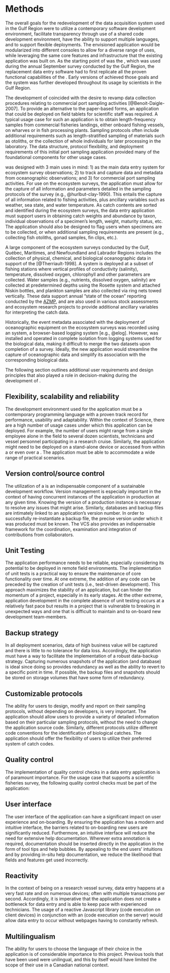 # Methods

The overall goals for the redevelopment of the data acquisition system used in the \gls{dfo} Gulf Region were to utilize a contemporary software development environment, facilitate transparency through use of a shared code development environment, have the ability to support multiple languages, and to support flexible deployments. 
The envisioned application would be modularized into different consoles to allow for a diverse range of uses, while leveraging the same core features and infrastructure that the existing application was built on.
As the starting point of \gls{andes} was the \gls{ese}, which was used during the annual September survey conducted by the \gls{dfo} Gulf Region, the replacement data entry software had to first replicate all the proven functional capabilities of the \gls{ese}.
Early versions of \gls{andes} achieved those goals and the system was further developed throughout its usage by scientists in the Gulf Region.

The development of \gls{andes} coincided with the desire to revamp data collection procedures relating to commercial port sampling activities [@Benoit-Daigle-2007].
To provide an alternative to the paper-based forms, an application that could be deployed on field tablets for scientific staff was required.
A typical usage case for such an application is to obtain length-frequency samples from commercial fisheries landings, either onboard fishing vessels, on wharves or in fish processing plants.
Sampling protocols often include additional requirements such as length-stratified sampling of materials such as otoliths, or the collection of whole individuals for later processing in the laboratory.
The data structure, protocol flexibility, and deployment requirements of this initial port sampling application provided many of the foundational components for other usage cases.

\gls{andes} was designed with 3 main uses in mind:
1) as the main data entry system for ecosystem survey observations;
2) to track and capture data and metadata from oceanographic observations; and
3) for commercial port sampling activities.
For use on the ecosystem surveys, the application must allow for the capture of all information and parameters detailed in the sampling protocols of the survey (e.g., @hurlbut-clay-1990).
This entails the capture of all information related to fishing activities, plus ancillary variables such as weather, sea state, and water temperature.
As catch contents are sorted and identified during the ecosystem surveys, the data entry application must support users in obtaining catch weights and abundance by taxon, individual observations of a specimen's length, weight, maturity status, etc.
The application should also be designed to flag users when specimens are to be collected, or when additional sampling requirements are present (e.g., collecting fish otoliths, gonad samples, fin clips, etc.).

A large component of the ecosystem surveys conducted by the Gulf, Québec, Maritimes, and Newfoundland and Labrador Regions includes the collection of physical, chemical, and biological oceanographic data in support of the \gls{azmp} [@Therriault-1998].
A \gls{ctd} system is deployed at a subset of fishing stations where vertical profiles of conductivity (salinity), temperature, dissolved oxygen, chlorophyll and other parameters are collected.
Water samples (e.g., nutrients, dissolved oxygen, salinity) are collected at predetermined depths using the Rosette system and attached Niskin bottles, and plankton samples are also collected via ring nets towed vertically.
These data support annual "state of the ocean" reporting conducted by the [AZMP](https://www.dfo-mpo.gc.ca/science/data-donnees/azmp-pmza/index-eng.html), and are also used in various stock assessments and ecosystem research projects to provide additional ancillary variables for interpreting the catch data.

Historically, the event metadata associated with the deployment of oceanographic equipment on the ecosystem surveys was recorded using an \gls{elog} system, a browser-based logging system [e.g., @elog].
However, \gls{elog} was installed and operated in complete isolation from logging systems used for the biological data, making it difficult to merge the two datasets upon completion of a survey.
Ideally, the new application would streamline the capture of oceanographic data and simplify its association with the corresponding biological data.

The following section outlines additional user requirements and design principles that also played a role in decision-making during the development of \gls{andes}. 


## Flexibility, scalability and reliability

The development environment used for the application must be a contemporary programming language with a proven track record for performance, usability and adaptability.
Within the context of \gls{dfo} Science, there are a high number of usage cases under which this application can be deployed.
For example, the number of users might range from a single employee alone in the field to several dozen scientists, technicians and vessel personnel participating in a research cruise.
Similarly, the application might need to be deployed on a stand-alone device or accessed from within a \gls{lan} or even over a \gls{wan}.
The application must be able to accommodate a wide range of practical scenarios.

## Version control/source control

The utilization of a \gls{vcs} is an indispensable component of a sustainable development workflow.
Version management is especially important in the context of having concurrent instances of the application in production at any given time.
Knowing the version of a production instance is necessary to resolve any issues that might arise.
Similarly, databases and backup files are intimately linked to an application's version number.
In order to successfully re-instantiate a backup file, the precise version under which it was produced must be known.
The VCS also provides an indispensable framework for the coordination, examination and integration of contributions from collaborators.

## Unit Testing

The application performance needs to be reliable, especially considering its potential to be deployed in remote field environments.
The implementation of unit tests is a practical way to ensure the maintenance of core functionality over time.
At one extreme, the addition of any code can be preceded by the creation of unit tests (i.e., test-driven development).
This approach maximizes the stability of an application, but can hinder the momentum of a project, especially in its early stages.
At the other extreme, application development in the complete absence of unit testing occurs at a relatively fast pace but results in a project that is vulnerable to breaking in unexpected ways and one that is difficult to maintain and to on-board new development team-members.

## Backup strategy

In all deployment scenarios, data of high business value will be captured and there is little to no tolerance for data loss.
Accordingly, the application must have a way to facilitate the implementation of a robust data-backup strategy.
Capturing numerous snapshots of the application (and database) is ideal since doing so provides redundancy as well as the ability to revert to a specific point in time.
If possible, the backup files and snapshots should be stored on storage volumes that have some form of redundancy.

## Customizable protocols

The ability for users to design, modify and report on their sampling protocols, without depending on developers, is very important.
The application should allow users to provide a variety of detailed information based on their particular sampling protocols, without the need to change the application source code.
Similarly, different protocols utilize different code conventions for the identification of biological catches.
The application should offer the flexibility of users to utilize their preferred system of catch codes.

## Quality control

The implementation of quality control checks in a data entry application is of paramount importance.
For the usage case that supports a scientific fisheries survey, the following quality control checks must be part of the application:

\begin{description}
\item[Fishing sets]{The application should ensure all the required information about a fishing location have been filled in.
Users should be warned if the fishing station start and/or end coordinates fall outside the expected sampling stratum (if applicable).}
\item[Catches]{The application should verify the validity of catches that do not have any specimen-level data entry associated with them.
This validation is important to help identify catches that might have been entered accidentally.}
\item[Specimens]{The application should flag specimens whose length falls outside an acceptable range and should not allow blank values.
Similarly, a validation of the specimen's length-to-weight ratio should be performed to warn users if a recorded measurement falls outside the expected range.}
\item[Observations]{Individual observations are characterized by an observation type.
Observation types should have predefined data types such as integer, float, string or categorical.
The application should ensure that observation values as they are input respect the data type of the corresponding observation type, and falls within an allowable redefined range.
In the case where an observation type (e.g., sex) has a set of defined categories (e.g., male, female, unknown), the application should ensure that any entered values fall within the set of available options.}
\end{description}

## User interface

The user interface of the application can have a significant impact on user experience and on-boarding.
By ensuring the application has a modern and intuitive interface, the barriers related to on-boarding new users are significantly reduced.
Furthermore, an intuitive interface will reduce the need for extensive help documentation.
Wherever extra annotation is required, documentation should be inserted directly in the application in the form of tool tips and help bubbles.
By appealing to the end users' intuitions and by providing in-situ help documentation, we reduce the likelihood that fields and features get used incorrectly.

## Reactivity

In the context of being on a research vessel survey, data entry happens at a very fast rate and on numerous devices; often with multiple transactions per second.
Accordingly, it is imperative that the application does not create a bottleneck for data entry and is able to keep pace with experienced technicians.
The usage of a reactive Javascript library (code execution on client devices) in conjunction with an \gls{api} (code execution on the server) would allow data entry to occur without webpages having to constantly refresh.

## Multilingualism

The ability for users to choose the language of their choice in the application is of considerable importance to this project.
Previous tools that have been used were unilingual, and this by itself would have limited the scope of their use in a Canadian national context.
